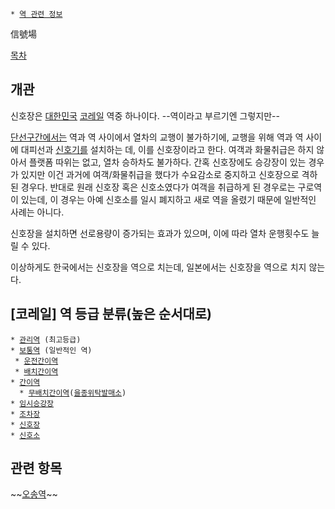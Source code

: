  * [[역 관련 정보]]

信號場

[[목차]]
== 개관 ==
신호장은 [[대한민국]] [[코레일]] 역중 하나이다. --역이라고 부르기엔 그렇지만--

[[단선]]구간에서는 역과 역 사이에서 열차의 교행이 불가하기에, 교행을 위해 역과 역 사이에 대피선과 [[신호기]]를 설치하는 데, 이를 신호장이라고 한다. 여객과 화물취급은 하지 않아서 플랫폼 따위는 없고, 열차 승하차도 불가하다. 간혹 신호장에도 승강장이 있는 경우가 있지만 이건 과거에 여객/화물취급을 했다가 수요감소로 중지하고 신호장으로 격하된 경우다. 반대로 원래 신호장 혹은 신호소였다가 여객을 취급하게 된 경우로는 구로역이 있는데, 이 경우는 아예 신호소를 일시 폐지하고 새로 역을 올렸기 때문에 일반적인 사례는 아니다.

신호장을 설치하면 선로용량이 증가되는 효과가 있으며, 이에 따라 열차 운행횟수도 늘릴 수 있다.


이상하게도 한국에서는 신호장을 역으로 치는데, 일본에서는 신호장을 역으로 치지 않는다.

== [코레일] 역 등급 분류(높은 순서대로) ==
 * [[관리역]] (최고등급)
 * [[보통역]] (일반적인 역)
  * [[운전간이역]] 
  * [[배치간이역]] 
 * [[간이역]]
   * [[무배치간이역]]([[을종위탁발매소]])
 * [[임시승강장]] 
 * [[조차장]] 
 * [[신호장]] 
 * [[신호소]] 

== 관련 항목 ==
~~[[오송역]]~~
